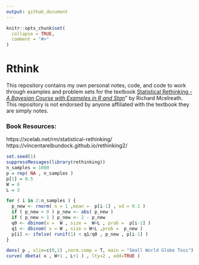 ```yaml
---
output: github_document
---
```


<!-- README.md is generated from README.Rmd. Please edit that file -->

```r
knitr::opts_chunk$set(
  collapse = TRUE,
  comment = "#>"
)
```
# Rthink

<!-- badges: start -->
<!-- badges: end -->

This repository contains my own personal notes, code, and code to work through examples and problem sets for the textbook [Statistical Rethinking - *A Bayesian Course with Examples in R and Stan*](https://xcelab.net/rm/statistical-rethinking/)" by Richard Mcelreath. This repository is not endorsed by anyone affiliated with the textbook they are simply notes. 

### Book Resources: 
https://xcelab.net/rm/statistical-rethinking/
https://vincentarelbundock.github.io/rethinking2/




```r
set.seed(1)
suppressMessages(library(rethinking))
n_samples = 1000 
p = rep( NA , n_samples ) 
p[1] = 0.5
W = 6 
L = 3 

for ( i in 2:n_samples ) {
  p_new <- rnorm( n = 1 ,mean =  p[i-1] , sd = 0.1 )
  if ( p_new < 0 ) p_new <- abs( p_new )
  if ( p_new > 1 ) p_new <- 2 - p_new
  q0 <- dbinom(x =  W , size =  W+L , prob =  p[i-1] )
  q1 <- dbinom( x = W , size = W+L ,prob =  p_new )
  p[i] <- ifelse( runif(1) < q1/q0 , p_new , p[i-1] )
}

dens( p , xlim=c(0,1) ,norm.comp = T, main = "Small World Globe Toss")
curve( dbeta( x , W+1 , L+1 ) , lty=2 , add=TRUE )
```

